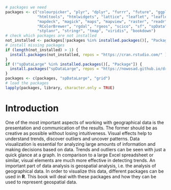 ```r
# packages we need
packages <- c("colourpicker", "plyr", "dplyr", "furrr", "future", "ggplot2", "ggspatial",
              "htmltools", "htmlwidgets", "lattice", "leaflet", "leaflet.extras", "leafpop",
              "mapdeck", "magick", "maps", "mapview", "raster", "readr", "readxl",
              "RColorBrewer", "rgdal", "rgeos", "scico", "sf", "spData",
              "stplanr", "stringr", "tmap", "viridis", "bookdown")
# check which packages are not installed
not_installed <- packages[!packages %in% installed.packages()[, "Package"]]
# install missing packages
if (length(not_installed) > 1) {
  install.packages(not_installed, repos = "https://cran.rstudio.com/" )
}
if (!"spDataLarge" %in% installed.packages()[, "Package"]) {
  install.packages("spDataLarge", repos = "https://nowosad.github.io/drat/", type = "source")
}
packages <- c(packages, "spDataLarge", "grid")
# load the packages
lapply(packages, library, character.only = TRUE)
```

# Introduction
One of the most important aspects of working with geographical data is the presentation and communication of the results. The former should be as creative as possible without losing intuitiveness. Visual effects help to understand trends, discover outliers and uncover patterns. Data visualization is essential for analyzing large amounts of information and making decisions based on data. Trends and outliers can be seen with just a quick glance at a graph. In comparison to a large Excel spreadsheet or similar, visual elements are much more effective in detecting trends. An important part of data analysis is geospatial analysis, i.e. the analysis of geographical data. In order to visualize this data, different packages can be used in **R**.
This book will deal with these packages and how they can be used to represent geospatial data.